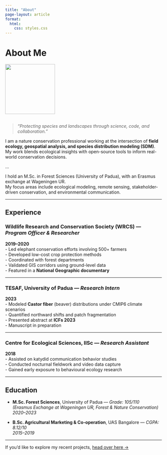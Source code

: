 ```yaml
---
title: "About"
page-layout: article
format:
  html:
    css: styles.css
---
```


# About Me

![](files/images/pic 2.png){.rounded-circle width="160px" style="margin-bottom: 1rem;"}

> *"Protecting species and landscapes through science, code, and collaboration."*

I am a nature conservation professional working at the intersection of **field ecology, geospatial analysis, and species distribution modeling (SDM)**.  
My work blends ecological insights with open-source tools to inform real-world conservation decisions.

...


I hold an M.Sc. in Forest Sciences (University of Padua), with an Erasmus exchange at Wageningen UR.  
My focus areas include ecological modeling, remote sensing, stakeholder-driven conservation, and environmental communication.

---

## Experience

### Wildlife Research and Conservation Society (WRCS) — *Program Officer & Researcher*  
**2019–2020**  
- Led elephant conservation efforts involving 500+ farmers  
- Developed low-cost crop protection methods  
- Coordinated with forest departments  
- Validated GIS corridors using ground-level data  
- Featured in a **National Geographic documentary**

---

### TESAF, University of Padua — *Research Intern*  
**2023**  
- Modeled **Castor fiber** (beaver) distributions under CMIP6 climate scenarios  
- Quantified northward shifts and patch fragmentation  
- Presented abstract at **ICFs 2023**  
- Manuscript in preparation

---

### Centre for Ecological Sciences, IISc — *Research Assistant*  
**2018**  
- Assisted on katydid communication behavior studies  
- Conducted nocturnal fieldwork and video data capture  
- Gained early exposure to behavioural ecology research

---

## Education

- **M.Sc. Forest Sciences**, University of Padua — *Grade: 105/110*  
  *(Erasmus Exchange at Wageningen UR, Forest & Nature Conservation)*  
  *2020–2023*

- **B.Sc. Agricultural Marketing & Co‑operation**, UAS Bangalore — *CGPA: 8.12/10*  
  *2015–2019*

---

If you'd like to explore my recent projects, [head over here →](projects.qmd)
